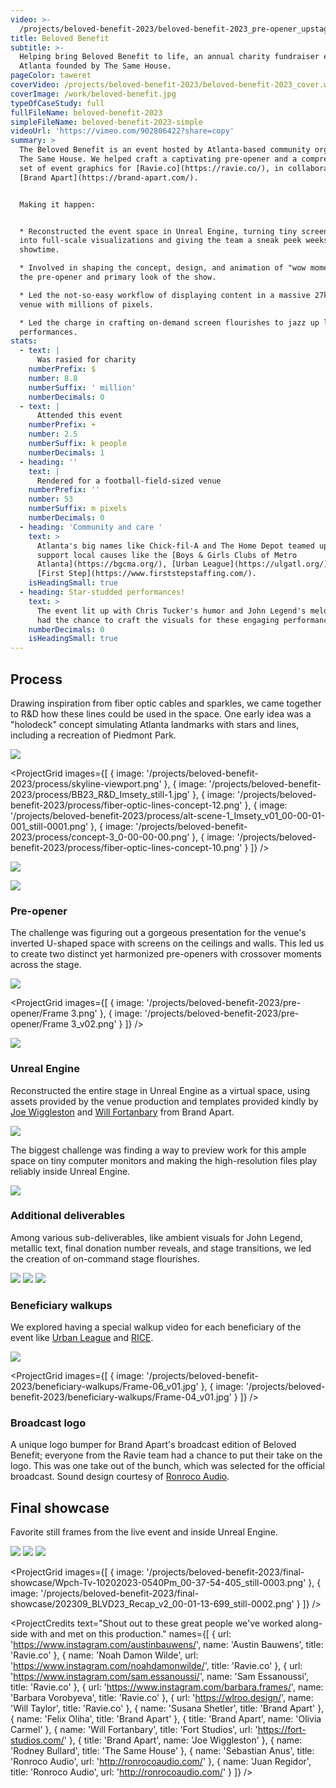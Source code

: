 ```yaml
---
video: >-
  /projects/beloved-benefit-2023/beloved-benefit-2023_pre-opener_upstage_16-9.mp4
title: Beloved Benefit
subtitle: >-
  Helping bring Beloved Benefit to life, an annual charity fundraiser event in
  Atlanta founded by The Same House.
pageColor: taweret
coverVideo: /projects/beloved-benefit-2023/beloved-benefit-2023_cover.webm
coverImage: /work/beloved-benefit.jpg
typeOfCaseStudy: full
fullFileName: beloved-benefit-2023
simpleFileName: beloved-benefit-2023-simple
videoUrl: 'https://vimeo.com/902806422?share=copy'
summary: >
  The Beloved Benefit is an event hosted by Atlanta-based community organization
  The Same House. We helped craft a captivating pre-opener and a comprehensive
  set of event graphics for [Ravie.co](https://ravie.co/), in collaboration with
  [Brand Apart](https://brand-apart.com/).


  Making it happen:


  * Reconstructed the event space in Unreal Engine, turning tiny screen drafts
  into full-scale visualizations and giving the team a sneak peek weeks before
  showtime.

  * Involved in shaping the concept, design, and animation of "wow moments" of
  the pre-opener and primary look of the show.

  * Led the not-so-easy workflow of displaying content in a massive 27k sq. ft.
  venue with millions of pixels.

  * Led the charge in crafting on-demand screen flourishes to jazz up live
  performances.
stats:
  - text: |
      Was rasied for charity
    numberPrefix: $
    number: 8.8
    numberSuffix: ' million'
    numberDecimals: 0
  - text: |
      Attended this event
    numberPrefix: +
    number: 2.5
    numberSuffix: k people
    numberDecimals: 1
  - heading: ''
    text: |
      Rendered for a football-field-sized venue
    numberPrefix: ''
    number: 53
    numberSuffix: m pixels
    numberDecimals: 0
  - heading: 'Community and care '
    text: >
      Atlanta's big names like Chick-fil-A and The Home Depot teamed up to
      support local causes like the [Boys & Girls Clubs of Metro
      Atlanta](https://bgcma.org/), [Urban League](https://ulgatl.org/), and
      [First Step](https://www.firststepstaffing.com/).
    isHeadingSmall: true
  - heading: Star-studded performances!
    text: >
      The event lit up with Chris Tucker's humor and John Legend's melodies. I
      had the chance to craft the visuals for these engaging performances.
    numberDecimals: 0
    isHeadingSmall: true
---
```


## Process

Drawing inspiration from fiber optic cables and sparkles, we came together to R\&D how these lines could be used in the space. One early idea was a "holodeck" concept simulating Atlanta landmarks with stars and lines, including a recreation of Piedmont Park.

![](/projects/beloved-benefit-2023/process/fiber-optic-lines-peidmont-park.png)

<ProjectGrid
  images={[
    { image: '/projects/beloved-benefit-2023/process/skyline-viewport.png' },
    {
      image:
        '/projects/beloved-benefit-2023/process/BB23_R&D_Imsety_still-1.jpg'
    },
    {
      image:
        '/projects/beloved-benefit-2023/process/fiber-optic-lines-concept-12.png'
    },
    {
      image:
        '/projects/beloved-benefit-2023/process/alt-scene-1_Imsety_v01_00-00-01-001_still-0001.png'
    },
    {
      image: '/projects/beloved-benefit-2023/process/concept-3_0-00-00-00.png'
    },
    {
      image:
        '/projects/beloved-benefit-2023/process/fiber-optic-lines-concept-10.png'
    }
  ]}
/>

![](/projects/beloved-benefit-2023/process/alt-scene.png)

![](/projects/beloved-benefit-2023/process/image_72.png)

### Pre-opener

The challenge was figuring out a gorgeous presentation for the venue's inverted U-shaped space with screens on the ceilings and walls. This led us to create two distinct yet harmonized pre-openers with crossover moments across the stage.

![](</projects/beloved-benefit-2023/pre-opener/Scene 10.png>)

<ProjectGrid
  images={[
    { image: '/projects/beloved-benefit-2023/pre-opener/Frame 3.png' },
    { image: '/projects/beloved-benefit-2023/pre-opener/Frame 3_v02.png' }
  ]}
/>

![](</projects/beloved-benefit-2023/pre-opener/Scene 3.png>)

### Unreal Engine

Reconstructed the entire stage in Unreal Engine as a virtual space, using assets provided by the venue production and templates provided kindly by [Joe Wiggleston](https://vimeo.com/joewiggleston) and [Will Fortanbary](https://fort-studios.com/) from Brand Apart.

![](/projects/beloved-benefit-2023/unreal-engine/UnrealEditor_pCnVwUihfJ.jpg)

The biggest challenge was finding a way to preview work for this ample space on tiny computer monitors and making the high-resolution files play reliably inside Unreal Engine.

![](/projects/beloved-benefit-2023/unreal-engine/Cinema_4D_tgZjt9Gv4e.png)

### Additional deliverables

Among various sub-deliverables, like ambient visuals for John Legend, metallic text, final donation number reveals, and stage transitions, we led the creation of on-command stage flourishes.

![](/projects/beloved-benefit-2023/additional-deliverables/final-number-reveal-lines.png)
![](/projects/beloved-benefit-2023/additional-deliverables/photo-treatment-1.png)
![](/projects/beloved-benefit-2023/additional-deliverables/transition-1_Imsety_v01_00-00-01-668_still-0001.png)

### Beneficiary walkups

We explored having a special walkup video for each beneficiary of the event like [Urban League](https://ulgatl.org/) and [RICE](https://russellcenter.org/).

![](</projects/beloved-benefit-2023/beneficiary-walkups/DOWNSTAGE PORTAL WALL copy 5.png>)

<ProjectGrid
  images={[
    {
      image:
        '/projects/beloved-benefit-2023/beneficiary-walkups/Frame-06_v01.jpg'
    },
    {
      image:
        '/projects/beloved-benefit-2023/beneficiary-walkups/Frame-04_v01.jpg'
    }
  ]}
/>

### Broadcast logo

A unique logo bumper for Brand Apart's broadcast edition of Beloved Benefit; everyone from the Ravie team had a chance to put their take on the logo. This was one take out of the bunch, which was selected for the official broadcast. Sound design courtesy of [Ronroco Audio](https://ronrocoaudio.com/).

<ProjectVimeo url='https://vimeo.com/907079867?share=copy' />

## Final showcase

Favorite still frames from the live event and inside Unreal Engine.

![](/projects/beloved-benefit-2023/final-showcase/UnrealEditor_5LPUgkTWsC.jpg)
![](/projects/beloved-benefit-2023/final-showcase/UnrealEditor_W0HKaJNV0j.jpg)
![](/projects/beloved-benefit-2023/final-showcase/202309_BLVD23_Recap_v2_00-01-08-443_still-0001.png)

<ProjectGrid
  images={[
    {
      image:
        '/projects/beloved-benefit-2023/final-showcase/Wpch-Tv-10202023-0540Pm_00-37-54-405_still-0003.png'
    },
    {
      image:
        '/projects/beloved-benefit-2023/final-showcase/202309_BLVD23_Recap_v2_00-01-13-699_still-0002.png'
    }
  ]}
/>

<ProjectCredits
  text="Shout out to these great people we've worked along-side with and met on this production."
  names={[
    {
      url: 'https://www.instagram.com/austinbauwens/',
      name: 'Austin Bauwens',
      title: 'Ravie.co'
    },
    {
      name: 'Noah Damon Wilde',
      url: 'https://www.instagram.com/noahdamonwilde/',
      title: 'Ravie.co'
    },
    {
      url: 'https://www.instagram.com/sam.essanoussi/',
      name: 'Sam Essanoussi',
      title: 'Ravie.co'
    },
    {
      url: 'https://www.instagram.com/barbara.frames/',
      name: 'Barbara Vorobyeva',
      title: 'Ravie.co'
    },
    {
      url: 'https://wlroo.design/',
      name: 'Will Taylor',
      title: 'Ravie.co'
    },
    { name: 'Susana Shetler', title: 'Brand Apart' },
    { name: 'Felix Oliha', title: 'Brand Apart' },
    { title: 'Brand Apart', name: 'Olivia Carmel' },
    {
      name: 'Will Fortanbary',
      title: 'Fort Studios',
      url: 'https://fort-studios.com/'
    },
    { title: 'Brand Apart', name: 'Joe Wiggleston' },
    { name: 'Rodney Bullard', title: 'The Same House' },
    {
      name: 'Sebastian Anus',
      title: 'Ronroco Audio',
      url: 'http://ronrocoaudio.com/'
    },
    {
      name: 'Juan Regidor',
      title: 'Ronroco Audio',
      url: 'http://ronrocoaudio.com/'
    }
  ]}
/>
